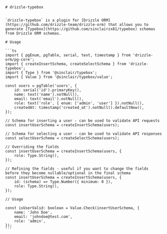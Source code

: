     # drizzle-typebox


    `drizzle-typebox` is a plugin for [Drizzle ORM](https://github.com/drizzle-team/drizzle-orm) that allows you to generate [Typebox](https://github.com/sinclairzx81/typebox) schemas from Drizzle ORM schemas.

    # Usage

    ```ts
    import { pgEnum, pgTable, serial, text, timestamp } from 'drizzle-orm/pg-core';
    import { createInsertSchema, createSelectSchema } from 'drizzle-typebox';
    import { Type } from '@sinclair/typebox';
    import { Value } from '@sinclair/typebox/value';

    const users = pgTable('users', {
        id: serial('id').primaryKey(),
        name: text('name').notNull(),
        email: text('email').notNull(),
        role: text('role', { enum: ['admin', 'user'] }).notNull(),
        createdAt: timestamp('created_at').notNull().defaultNow(),
    });

    // Schema for inserting a user - can be used to validate API requests
    const insertUserSchema = createInsertSchema(users);

    // Schema for selecting a user - can be used to validate API responses
    const selectUserSchema = createSelectSchema(users);

    // Overriding the fields
    const insertUserSchema = createInsertSchema(users, {
        role: Type.String(),
    });

    // Refining the fields - useful if you want to change the fields before they become nullable/optional in the final schema
    const insertUserSchema = createInsertSchema(users, {
        id: (schema) => Type.Number({ minimum: 0 }),
        role: Type.String(),
    });

    // Usage

    const isUserValid: boolean = Value.Check(insertUserSchema, {
        name: 'John Doe',
        email: 'johndoe@test.com',
        role: 'admin',
    });
    ```
